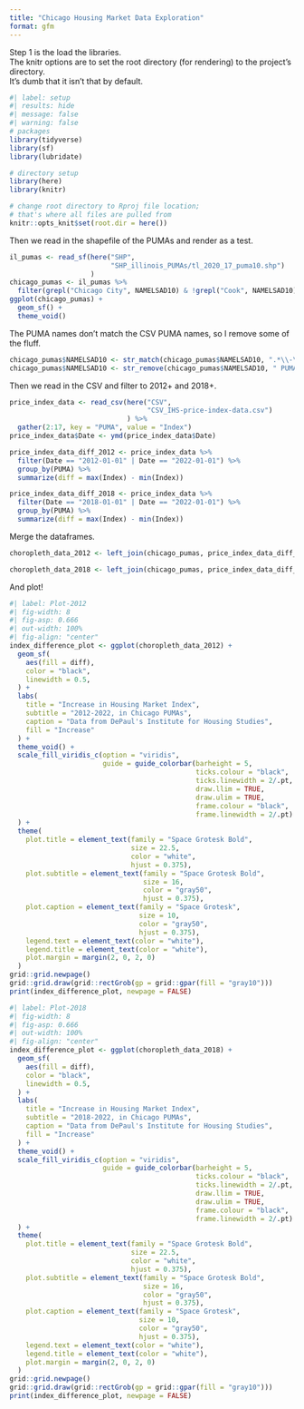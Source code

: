 ```yaml
---
title: "Chicago Housing Market Data Exploration"
format: gfm
---
```

Step 1 is the load the libraries.  
The knitr options are to set the root directory (for rendering) to the project's directory.  
It's dumb that it isn't that by default.
```r
#| label: setup
#| results: hide
#| message: false
#| warning: false
# packages
library(tidyverse)
library(sf)
library(lubridate)

# directory setup
library(here)
library(knitr)

# change root directory to Rproj file location;
# that's where all files are pulled from
knitr::opts_knit$set(root.dir = here())
```

Then we read in the shapefile of the PUMAs and render as a test.

```r
il_pumas <- read_sf(here("SHP", 
                         "SHP_illinois_PUMAs/tl_2020_17_puma10.shp")
                    )
chicago_pumas <- il_pumas %>% 
  filter(grepl("Chicago City", NAMELSAD10) & !grepl("Cook", NAMELSAD10))
ggplot(chicago_pumas) +
  geom_sf() +
  theme_void()
```

The PUMA names don't match the CSV PUMA names, so I remove some of the fluff.

```r
chicago_pumas$NAMELSAD10 <- str_match(chicago_pumas$NAMELSAD10, ".*\\-\\-(.*)")[,2]
chicago_pumas$NAMELSAD10 <- str_remove(chicago_pumas$NAMELSAD10, " PUMA")
```

Then we read in the CSV and filter to 2012+ and 2018+.

```r
price_index_data <- read_csv(here("CSV", 
                                  "CSV_IHS-price-index-data.csv")
                             ) %>% 
  gather(2:17, key = "PUMA", value = "Index")
price_index_data$Date <- ymd(price_index_data$Date)

price_index_data_diff_2012 <- price_index_data %>% 
  filter(Date == "2012-01-01" | Date == "2022-01-01") %>% 
  group_by(PUMA) %>% 
  summarize(diff = max(Index) - min(Index))

price_index_data_diff_2018 <- price_index_data %>% 
  filter(Date == "2018-01-01" | Date == "2022-01-01") %>% 
  group_by(PUMA) %>% 
  summarize(diff = max(Index) - min(Index))
```

Merge the dataframes.

```r
choropleth_data_2012 <- left_join(chicago_pumas, price_index_data_diff_2012, by = c("NAMELSAD10" = "PUMA"))

choropleth_data_2018 <- left_join(chicago_pumas, price_index_data_diff_2018, by = c("NAMELSAD10" = "PUMA"))
```

And plot!

```r
#| label: Plot-2012
#| fig-width: 8
#| fig-asp: 0.666
#| out-width: 100%
#| fig-align: "center"
index_difference_plot <- ggplot(choropleth_data_2012) +
  geom_sf(
    aes(fill = diff),
    color = "black",
    linewidth = 0.5,
  ) + 
  labs(
    title = "Increase in Housing Market Index",
    subtitle = "2012-2022, in Chicago PUMAs",
    caption = "Data from DePaul's Institute for Housing Studies",
    fill = "Increase"
  ) +
  theme_void() + 
  scale_fill_viridis_c(option = "viridis", 
                       guide = guide_colorbar(barheight = 5,
                                              ticks.colour = "black", 
                                              ticks.linewidth = 2/.pt,
                                              draw.llim = TRUE,
                                              draw.ulim = TRUE,
                                              frame.colour = "black",
                                              frame.linewidth = 2/.pt)
  ) + 
  theme(
    plot.title = element_text(family = "Space Grotesk Bold",
                              size = 22.5,
                              color = "white",
                              hjust = 0.375),
    plot.subtitle = element_text(family = "Space Grotesk Bold",
                                 size = 16,
                                 color = "gray50",
                                 hjust = 0.375),
    plot.caption = element_text(family = "Space Grotesk",
                                size = 10,
                                color = "gray50",
                                hjust = 0.375),
    legend.text = element_text(color = "white"),
    legend.title = element_text(color = "white"),
    plot.margin = margin(2, 0, 2, 0)
  )
grid::grid.newpage()
grid::grid.draw(grid::rectGrob(gp = grid::gpar(fill = "gray10")))
print(index_difference_plot, newpage = FALSE)
```

```r
#| label: Plot-2018
#| fig-width: 8
#| fig-asp: 0.666
#| out-width: 100%
#| fig-align: "center"
index_difference_plot <- ggplot(choropleth_data_2018) +
  geom_sf(
    aes(fill = diff),
    color = "black",
    linewidth = 0.5,
  ) + 
  labs(
    title = "Increase in Housing Market Index",
    subtitle = "2018-2022, in Chicago PUMAs",
    caption = "Data from DePaul's Institute for Housing Studies",
    fill = "Increase"
  ) +
  theme_void() + 
  scale_fill_viridis_c(option = "viridis", 
                       guide = guide_colorbar(barheight = 5,
                                              ticks.colour = "black", 
                                              ticks.linewidth = 2/.pt,
                                              draw.llim = TRUE,
                                              draw.ulim = TRUE,
                                              frame.colour = "black",
                                              frame.linewidth = 2/.pt)
  ) + 
  theme(
    plot.title = element_text(family = "Space Grotesk Bold",
                              size = 22.5,
                              color = "white",
                              hjust = 0.375),
    plot.subtitle = element_text(family = "Space Grotesk Bold",
                                 size = 16,
                                 color = "gray50",
                                 hjust = 0.375),
    plot.caption = element_text(family = "Space Grotesk",
                                size = 10,
                                color = "gray50",
                                hjust = 0.375),
    legend.text = element_text(color = "white"),
    legend.title = element_text(color = "white"),
    plot.margin = margin(2, 0, 2, 0)
  )
grid::grid.newpage()
grid::grid.draw(grid::rectGrob(gp = grid::gpar(fill = "gray10")))
print(index_difference_plot, newpage = FALSE)
```



